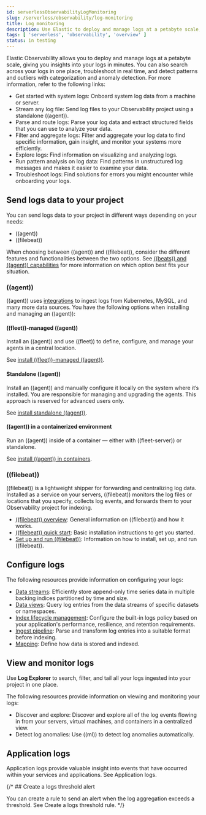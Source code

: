 ```yaml
---
id: serverlessObservabilityLogMonitoring
slug: /serverless/observability/log-monitoring
title: Log monitoring
description: Use Elastic to deploy and manage logs at a petabyte scale, and get insights from your logs in minutes.
tags: [ 'serverless', 'observability', 'overview' ]
status: in testing
---
```


<p><DocBadge template="technical preview" /></p>

Elastic Observability allows you to deploy and manage logs at a petabyte scale, giving you insights into your logs in minutes. You can also search across your logs in one place, troubleshoot in real time, and detect patterns and outliers with categorization and anomaly detection. For more information, refer to the following links:

- <DocLink id="serverlessObservabilityGetStartedWithLogs">Get started with system logs</DocLink>: Onboard system log data from a machine or server.
- <DocLink id="serverlessObservabilityStreamLogFiles">Stream any log file</DocLink>: Send log files to your Observability project using a standalone ((agent)).
- <DocLink id="serverlessObservabilityParseLogData">Parse and route logs</DocLink>: Parse your log data and extract structured fields that you can use to analyze your data.
- <DocLink id="serverlessObservabilityFilterAndAggregateLogs" section="filter-logs">Filter and aggregate logs</DocLink>: Filter and aggregate your log data to find specific information, gain insight, and monitor your systems more efficiently.
- <DocLink id="serverlessObservabilityDiscoverAndExploreLogs">Explore logs</DocLink>: Find information on visualizing and analyzing logs.
- <DocLink id="serverlessObservabilityRunLogPatternAnalysis">Run pattern analysis on log data</DocLink>: Find patterns in unstructured log messages and makes it easier to examine your data.
- <DocLink id="serverlessObservabilityTroubleshootLogs">Troubleshoot logs</DocLink>: Find solutions for errors you might encounter while onboarding your logs.

## Send logs data to your project

You can send logs data to your project in different ways depending on your needs:

- ((agent))
- ((filebeat))

When choosing between ((agent)) and ((filebeat)), consider the different features and functionalities between the two options.
See [((beats)) and ((agent)) capabilities](((fleet-guide))/beats-agent-comparison.html) for more information on which option best fits your situation.

### ((agent))

((agent)) uses [integrations](https://www.elastic.co/integrations/data-integrations) to ingest logs from Kubernetes, MySQL, and many more data sources.
You have the following options when installing and managing an ((agent)):

#### ((fleet))-managed ((agent))

Install an ((agent)) and use ((fleet)) to define, configure, and manage your agents in a central location.

See [install ((fleet))-managed ((agent))](((fleet-guide))/install-fleet-managed-elastic-agent.html).

#### Standalone ((agent))

Install an ((agent)) and manually configure it locally on the system where it’s installed.
You are responsible for managing and upgrading the agents.
This approach is reserved for advanced users only.

See [install standalone ((agent))](((fleet-guide))/install-standalone-elastic-agent.html).

#### ((agent)) in a containerized environment

Run an ((agent)) inside of a container &mdash; either with ((fleet-server)) or standalone.

See [install ((agent)) in containers](((fleet-guide))/install-elastic-agents-in-containers.html).

### ((filebeat))

((filebeat)) is a lightweight shipper for forwarding and centralizing log data.
Installed as a service on your servers, ((filebeat)) monitors the log files or locations that you specify, collects log events, and forwards them to your Observability project for indexing.

- [((filebeat)) overview](((filebeat-ref))/filebeat-overview.html): General information on ((filebeat)) and how it works.
- [((filebeat)) quick start](((filebeat-ref))/filebeat-installation-configuration.html): Basic installation instructions to get you started.
- [Set up and run ((filebeat))](((filebeat-ref))/setting-up-and-running.html): Information on how to install, set up, and run ((filebeat)).

## Configure logs

The following resources provide information on configuring your logs:

- [Data streams](((ref))/data-streams.html): Efficiently store append-only time series data in multiple backing indices partitioned by time and size.
- [Data views](((kibana-ref))/data-views.html): Query log entries from the data streams of specific datasets or namespaces.
- [Index lifecycle management](((ref))/example-using-index-lifecycle-policy.html): Configure the built-in logs policy based on your application's performance, resilience, and retention requirements.
- [Ingest pipeline](((ref))/ingest.html): Parse and transform log entries into a suitable format before indexing.
- [Mapping](((ref))/mapping.html): Define how data is stored and indexed.

## View and monitor logs

Use **Log Explorer** to search, filter, and tail all your logs ingested into your project in one place.

The following resources provide information on viewing and monitoring your logs:

- <DocLink id="serverlessObservabilityDiscoverAndExploreLogs">Discover and explore</DocLink>: Discover and explore all of the log events flowing in from your servers, virtual machines, and containers in a centralized view.
- <DocLink id="serverlessObservabilityAiopsDetectAnomalies">Detect log anomalies</DocLink>: Use ((ml)) to detect log anomalies automatically.

## Application logs

Application logs provide valuable insight into events that have occurred within your services and applications.
See <DocLink id="serverlessObservabilityApmCorrelateLogs">Application logs</DocLink>.

{/* ## Create a logs threshold alert

You can create a rule to send an alert when the log aggregation exceeds a threshold.
See <DocLink id="serverlessObservabilityCreateLogThresholdRule">Create a logs threshold rule</DocLink>. */}
